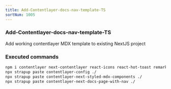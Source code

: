 ```yaml
---
title: Add-Contentlayer-docs-nav-template-TS
sortNum: 1005
---
```

### Add-Contentlayer-docs-nav-template-TS
Add working contentlayer MDX template to existing NextJS project
### Executed commands
```bash
npm i contentlayer next-contentlayer react-icons react-hot-toast remark-gfm rehype-slug rehype-autolink-headings rehype-pretty-code
npx strapup paste contentlayer-config ./
npx strapup paste contentlayer-next-styled-mdx-components ./
npx strapup paste contentlayer-next-docs-page-with-nav ./
```
